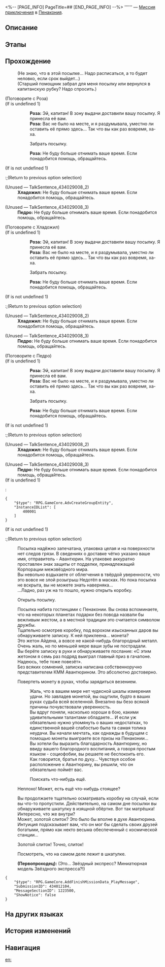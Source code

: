 <%-- [PAGE_INFO]
PageTitle=##
[END_PAGE_INFO] --%>
{{Дополнить|Диалоги.}}
{{Миссия Инфобокс
|id              = 4340121
|Название        = 
|Изображение     = Миссия .png
|Тип             = Миссия приключения
|Событие         = 
|Глава           = 
|Условия         = Завершена [[Миссия приключения]] «[[Сердца в облаках]]»
|Персонажи       = Педро; Первопроходец; Роза; Хладожил
|СтартЛокация    = [[Пенакония]] — [[«(Лучезарный шпат/Корма Освоения/Таталов/Парящая стрелка часов)»]]
|Мир             = Пенакония
|Предыдущая      = Сердца в облаках
|Следующая       = 
|Награды         = Символ удачи*1; Модель Звёздного экспресса (эксклюзивное издание)*1; Журнал приключений*2; Золотой жетон Айдена (лимитированный)*1; Кредиты*5 000
}}
'''''' — [[Миссия приключения]] в [[Пенакония]].

==Описание==
{{Описание|<!--официальное описание из Перекрёстка судеб-->}}

==Этапы==


==Прохождение==
{{Дополнить}}
:(Не знаю, что в этой посылке... Надо расписаться, а то будет неловко, если срок выйдет...)
:(Старший помощник забрал для меня посылку или вернулся в капитанскую рубку? Надо спросить.)

;(Поговорите с Роза)
;(If {{F|MissionCV-2030501-undefined}} is undefined 1)
::'''Роза:''' Эй, капитан! В зону выдачи доставили вашу посылку. Я принесла её вам.
::'''Роза:''' Вас не было на месте, и я раздумывала, уместно ли оставить её прямо здесь... Так что вы как раз вовремя, ха-ха.
::{{Диалог|Стрелка}} Забрать посылку.
::'''Роза:''' Не буду больше отнимать ваше время. Если понадобится помощь, обращайтесь.
;(If {{F|MissionCV-2030501-undefined}} is not undefined 1)
:;(Return to previous option selection)
;(Unused &mdash; TalkSentence_434029008_2)
:'''Хладожил:''' Не буду больше отнимать ваше время. Если понадобится помощь, обращайтесь.

;(Unused &mdash; TalkSentence_434029008_3)
:'''Педро:''' Не буду больше отнимать ваше время. Если понадобится помощь, обращайтесь.

;(Поговорите с Хладожил)
;(If {{F|MissionCV-2030501-undefined}} is undefined 1)
::'''Роза:''' Эй, капитан! В зону выдачи доставили вашу посылку. Я принесла её вам.
::'''Роза:''' Вас не было на месте, и я раздумывала, уместно ли оставить её прямо здесь... Так что вы как раз вовремя, ха-ха.
::{{Диалог|Стрелка}} Забрать посылку.
::'''Роза:''' Не буду больше отнимать ваше время. Если понадобится помощь, обращайтесь.
;(If {{F|MissionCV-2030501-undefined}} is not undefined 1)
:;(Return to previous option selection)
;(Unused &mdash; TalkSentence_434029008_2)
:'''Хладожил:''' Не буду больше отнимать ваше время. Если понадобится помощь, обращайтесь.

;(Unused &mdash; TalkSentence_434029008_3)
:'''Педро:''' Не буду больше отнимать ваше время. Если понадобится помощь, обращайтесь.

;(Поговорите с Педро)
;(If {{F|MissionCV-2030501-undefined}} is undefined 1)
::'''Роза:''' Эй, капитан! В зону выдачи доставили вашу посылку. Я принесла её вам.
::'''Роза:''' Вас не было на месте, и я раздумывала, уместно ли оставить её прямо здесь... Так что вы как раз вовремя, ха-ха.
::{{Диалог|Стрелка}} Забрать посылку.
::'''Роза:''' Не буду больше отнимать ваше время. Если понадобится помощь, обращайтесь.
;(If {{F|MissionCV-2030501-undefined}} is not undefined 1)
:;(Return to previous option selection)
;(Unused &mdash; TalkSentence_434029008_2)
:'''Хладожил:''' Не буду больше отнимать ваше время. Если понадобится помощь, обращайтесь.

;(Unused &mdash; TalkSentence_434029008_3)
:'''Педро:''' Не буду больше отнимать ваше время. Если понадобится помощь, обращайтесь.
;(If {{F|MissionCV-2030501-undefined}} is undefined 1)
:<pre>{
	"$type": "RPG.GameCore.AdvCreateGroupEntity",
	"InstanceIDList": [
		400001
	]
}</pre>
;(If {{F|MissionCV-2030501-undefined}} is not undefined 1)
:;(Return to previous option selection)
:Посылка надёжно запечатана, упаковка целая и на поверхности нет следов грязи. В сведениях о доставке чётко указано ваше имя, отправитель - Авантюрин. На упаковке аккуратно проставлен знак защиты от подделки, принадлежащий Корпорации межзвёздного мира.
:Вы невольно вздыхаете от облегчения в твёрдой уверенности, что это вовсе не злой розыгрыш Недотёп в масках. Но пока посылка не вскрыта, вы не можете знать наверняка...
:...Ладно, раз уж на то пошло, нужно открыть коробку.
:{{Диалог|Стрелка}} Открыть посылку.
:Посылка набита гостинцами с Пенаконии. Вы снова вспоминаете, что на некоторых планетах подарки без повода назвали бы вежливым жестом, а в местной традиции это считается символом дружбы.
:Тщательно осмотрев коробку, под ворохом изысканных даров вы обнаруживаете записку. К ней приклеена... монета?
:Это жетон Айдена, а вовсе не какой-нибудь благородный металл. Очень жаль, но по меньшей мере ваши зубы не пострадали.
:Вы берёте записку в руки и обнаруживаете послание: «С этим жетоном я семь раз подряд выиграл главный приз в гачапоне. Надеюсь, тебе тоже повезёт».
:Без всяких сомнений, записка написана собственноручно представителем КММ Авантюрином. Это абсолютно достоверно.
:{{Диалог|Стрелка}} Повертеть монету в руках, чтобы зарядиться везением.
::Жаль, что в вашем мире нет чудесной шкалы измерения удачи. Но завладев монетой, вы ощутили, будто в ваших руках судьба всей вселенной. Внезапно вы безо всякой причины почувствовали уверенность.
::Вы вдруг поняли, насколько хороши в бою, какими удивительными талантами обладаете... И если уж обязательно нужно упомянуть о ваших недостатках, то единственной вашей слабостью была та самая толика неудачи. Вы начали мечтать, как однажды в будущем с помощью монеты выиграете все призы на Пенаконии...
::Вы хотели бы выразить благодарность Авантюрину, но ввиду вашего благородного воспитания, а говоря простым языком - социофобии, вы решаете не беспокоить его.
::Как говорится, братья по духу... Чувствуя особое расположение к Авантюрину, вы решили, что он обязательно поймёт вас.
::{{Диалог|Стрелка}} Поискать что-нибудь ещё.
:{{Диалог|Стрелка}} Неплохо! Может, есть ещё что-нибудь стоящее?
:Вы продолжаете тщательно осматривать коробку на случай, если вы что-то пропустили. Действительно, на самом дне посылки вы обнаруживаете шкатулку в изящной обёртке. Вот так матрёшка! Интересно, что же внутри?
:Может, золотой слиток? Это было бы вполне в духе Авантюрина. Интуиция подсказывает вам, что он мог бы сделать своих друзей богатыми, прямо как некто весьма обеспеченный с космической станции...
:{{Диалог|Стрелка}} Золотой слиток! Точно, слиток!
:{{Диалог|Стрелка}} Посмотреть, что на самом деле лежит в шкатулке.
:'''(Первопроходец):''' (Это... Звёздный экспресс? Миниатюрная модель Звёздного экспресса?!)
:{{tx}}
<pre>{
	"$type": "RPG.GameCore.AddFinishMissionData_PlayMessage",
	"SubmissionID": 434012104,
	"MessageSectionID": 1223500,
	"ShowNotice": false
}</pre>
{{Диалог Конец}}

==На других языках==
{{На других языках
|en   = 
|zhs  = 
|zht  = 
|ja   = 
|ko   = 
|es   = 
|fr   = 
|ru   = 
|th   = 
|vi   = 
|de   = 
|id   = 
|pt   = 
}}

==История изменений==
{{История изменений|3.5}}

==Навигация==
{{Миссия приключения Навбокс|Глава }}

[[en:]]
